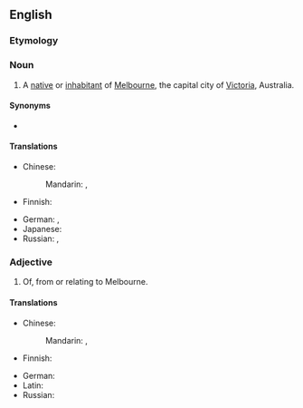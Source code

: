 ==English==

===Etymology===
{{suffix|Melbourne|ian|lang=en}}
{{rfe|any info available on the irregularity of spelling?|lang=en}}

===Noun===
{{en-noun}}
# A [[native]] or [[inhabitant]] of [[Melbourne]], the capital city of [[Victoria]], Australia.

====Synonyms====
* {{l|en|Melbournite}}

====Translations====
{{trans-top|native of Melbourne}}
* Chinese:
*: Mandarin: {{t|cmn|墨爾本人|sc=Hani}}, {{t|cmn|墨尔本人|tr=Mò'ěrběnrén|sc=Hani}}
* Finnish: {{t+|fi|-lainen|alt=melbournelainen}}
{{trans-mid}}
* German: {{t|de|Melbourner|m}}, {{t|de|Melbournerin|f}}
* Japanese: {{t|ja|メルボルン人|tr=Meruborun-jin|sc=Jpan}}
* Russian: {{t|ru|мельбурнец|m|tr=mélʹburnec|sc=Cyrl}}, {{t|ru|мельбурнка|f|tr=mélʹburnka|sc=Cyrl}}
{{trans-bottom}}

===Adjective===
{{en-adj}}
# Of, from or relating to Melbourne.

====Translations====
{{trans-top|relating to Melbourne}}
* Chinese:
*: Mandarin: {{t|cmn|墨爾本|alt=墨爾本的|sc=Hani}}, {{t+|cmn|墨尔本|alt=墨尔本的|tr=Mò'ěrběn de|sc=Hani}}
* Finnish: {{t|fi|melbournelainen}}
{{trans-mid}}
* German: {{t|de|Melbourner}}
* Latin: {{t|la|melbournensis|m|f}}
* Russian: {{t|ru|мельбурнский|tr=mélʹburnskij|sc=Cyrl}}
{{trans-bottom}}